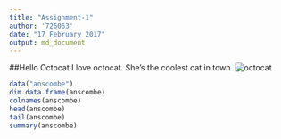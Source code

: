 ```yaml
---
title: "Assignment-1"
author: '726063'
date: "17 February 2017"
output: md_document
---
```


##Hello Octocat
I love octocat. She's the coolest cat in town.
![octocat](https://dl.dropboxusercontent.com/u/11805474/painblogr/biostats/assignments/octocat.png)

```r
data("anscombe")
dim.data.frame(anscombe)
colnames(anscombe)
head(anscombe)
tail(anscombe)
summary(anscombe)
```